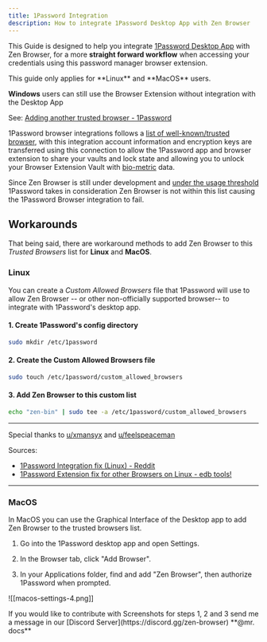 ```yaml
---
title: 1Password Integration
description: How to integrate 1Password Desktop App with Zen Browser
---
```


This Guide is designed to help you integrate [1Password Desktop App](https://1password.com/downloads) with Zen Browser, for a more **straight forward workflow** when accessing your credentials using this password manager browser extension.

<Callout type="warn">
This guide only applies for **Linux** and **MacOS** users.

**Windows** users can still use the Browser Extension without integration with the Desktop App

See: [Adding another trusted browser - 1Password](https://support.1password.com/1password-browser-connection-security/#adding-another-trusted-browser)
</Callout>

1Password browser integrations follows a [list of well-known/trusted browser](https://support.1password.com/1password-browser-connection-security/), with this integration account information and encryption keys are transferred using this connection to allow the 1Password app and browser extension to share your vaults and lock state and allowing you to unlock your Browser Extension Vault with [bio-metric](https://en.wikipedia.org/wiki/Biometrics) data.

Since Zen Browser is still under development and [under the usage threshold](https://1password.community/discussion/comment/719323#Comment_719341) 1Password takes in consideration Zen Browser is not within this list causing the 1Password Browser integration to fail.

## Workarounds

That being said, there are workaround methods to add Zen Browser to this _Trusted Browsers_ list for **Linux** and **MacOS**.

### Linux

You can create a _Custom Allowed Browsers_ file that 1Password will use to allow Zen Browser -- or other non-officially supported browser-- to integrate with 1Password's desktop app.

#### 1. Create 1Password's config directory

```bash
sudo mkdir /etc/1password
```

#### 2. Create the Custom Allowed Browsers file

```bash
sudo touch /etc/1password/custom_allowed_browsers
```

#### 3. Add Zen Browser to this custom list

```bash
echo "zen-bin" | sudo tee -a /etc/1password/custom_allowed_browsers
```

---

Special thanks to [u/xmansyx](https://www.reddit.com/user/xmansyx/) and [u/feelspeaceman](https://www.reddit.com/user/feelspeaceman/)

Sources:

- [1Password Integration fix (Linux) - Reddit](https://www.reddit.com/r/zen_browser/comments/1gcm33v/1password_integration_fix_linux/)
- [1Password Extension fix for other Browsers on Linux - edb tools!](https://edb.tools/posts/1password-extension-fix/)

---

### MacOS

In MacOS you can use the Graphical Interface of the Desktop app to add Zen Browser to the trusted browsers list.

1. Go into the 1Password desktop app and open Settings.

2. In the Browser tab, click "Add Browser".

3. In your Applications folder, find and add "Zen Browser", then authorize 1Password when prompted.

![[macos-settings-4.png]]

<Callout type="info">
If you would like to contribute with Screenshots for steps 1, 2 and 3 send me a message in our [Discord Server](https://discord.gg/zen-browser) **@mr. docs**
</Callout>

